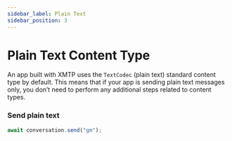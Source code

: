```yaml
---
sidebar_label: Plain Text
sidebar_position: 3
---
```


# Plain Text Content Type

An app built with XMTP uses the `TextCodec` (plain text) standard content type by default. This means that if your app is sending plain text messages only, you don’t need to perform any additional steps related to content types.

### Send plain text


<Tabs groupId="sdk-langs">
<TabItem value="js" label="JavaScript"  attributes={{className: "js_tab"}}>

```jsx
await conversation.send("gm");
```

</TabItem></Tabs>
